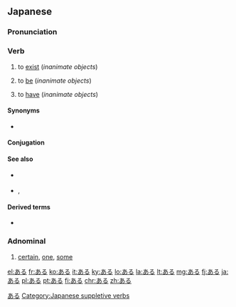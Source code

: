 ==Japanese==

===Pronunciation===
{{ja-pron|acc=a}}

===Verb===
{{ja-verb|type=1|tr=intrans}}

# {{ja-def|有る|在る}} to [[exist]] (''inanimate objects'')
# {{ja-def|有る|在る}} to [[be]] (''inanimate objects'')
# {{ja-def|有る|在る}} to [[have]] (''inanimate objects'')

====Synonyms====
* {{ja-r|linkto=存在|存在する|そんざい する|gloss=to [[exist]]}}

====Conjugation====
{{ja-verbconj|ある|有ら|あら|ara|有り|あり|ari|有る|ある|aru|有る|ある|aru|有れ|あれ|are|有れ|あれ|are|有られる|あられる|arareru|有らせる<br>有らす|あらせる<br>あらす|araseru<br>arasu|有れる|あれる|areru|有ろう|あろう|arō|[[無い]]|[[ない]]|nai|無く(て)|なく(て)|naku(te)|有ります|[[あります]]|arimasu|有った|あった|atta|有って|あって|atte|有れば|あれば|areba}}

====See also====
* {{ja-r|居る|いる}} {{qualifier|animate objects}}
* {{ja-r|だ}}, {{ja-r|です}}

====Derived terms====
* {{ja-r|気がある|き が ある}}

===Adnominal===
{{ja-pos|adnominal}}

# {{ja-def|或る}} [[certain]], [[one]], [[some]]

[[Category:Japanese basic words|ある]]
[[Category:Japanese suppletive verbs]]

[[el:ある]]
[[fr:ある]]
[[ko:ある]]
[[it:ある]]
[[ky:ある]]
[[lo:ある]]
[[la:ある]]
[[lt:ある]]
[[mg:ある]]
[[fj:ある]]
[[ja:ある]]
[[pl:ある]]
[[pt:ある]]
[[fi:ある]]
[[chr:ある]]
[[zh:ある]]